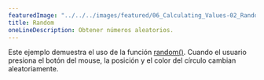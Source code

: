 ---
featuredImage: "../../../images/featured/06_Calculating_Values-02_Random-thumbnail.png"
title: Random
oneLineDescription: Obtener números aleatorios.
---

Este ejemplo demuestra el uso de la función <a href="https://p5js.org/reference/p5/random" target="_blank">random()</a>.
Cuando el usuario presiona el botón del mouse, la posición y el color del círculo cambian aleatoriamente.
